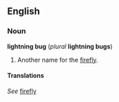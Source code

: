 ==English==
===Noun===
'''lightning bug''' (''plural'' '''lightning bugs''')

#Another name for the [[firefly]].

====Translations====
''See'' [[firefly]]